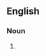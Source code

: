 {{also|réaffirmations}}

==English==

===Noun===
{{head|en|noun form}}

# {{plural of|en|reaffirmation}}